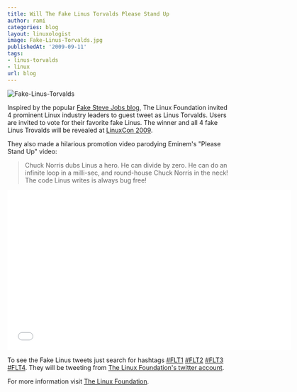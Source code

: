 ```yaml
---
title: Will The Fake Linus Torvalds Please Stand Up
author: rami
categories: blog
layout: linuxologist
image: Fake-Linus-Torvalds.jpg
publishedAt: '2009-09-11'
tags:
- linus-torvalds
- linux
url: blog
---
```


![Fake-Linus-Torvalds](/assets/images/content/blog/Fake-Linus-Torvalds.jpg)

Inspired by the popular [Fake Steve Jobs blog](http://www.fakesteve.net/), The Linux Foundation invited 4 prominent Linux industry leaders to guest tweet as Linus Torvalds. Users are invited to vote for their favorite fake Linus. The winner and all 4 fake Linus Trovalds will be revealed at [LinuxCon 2009](http://events.linuxfoundation.org/events/linuxcon).

They also made a hilarious promotion video parodying Eminem's "Please Stand Up" video:

> Chuck Norris dubs Linus a hero. He can divide by zero. He can do an infinite loop in a milli-sec, and round-house Chuck Norris in the neck! The code Linus writes is always bug free!

<iframe width="640" height="360" src="//www.youtube.com/embed/uPmeC_pykH0" frameborder="0" allowfullscreen></iframe>

To see the Fake Linus tweets just search for hashtags [#FLT1](https://twitter.com/search?q=%23FLT1&src=typd) [#FLT2](https://twitter.com/search?q=%23FLT2&src=typd) [#FLT3](https://twitter.com/search?q=%23FLT3&src=typd) [#FLT4](https://twitter.com/search?q=%23FLT4&src=typd). They will be tweeting from [The Linux Foundation's twitter account](http://twitter.com/linuxfoundation).


For more information visit [The Linux Foundation](http://www.linux.com/fakelinustorvalds).
